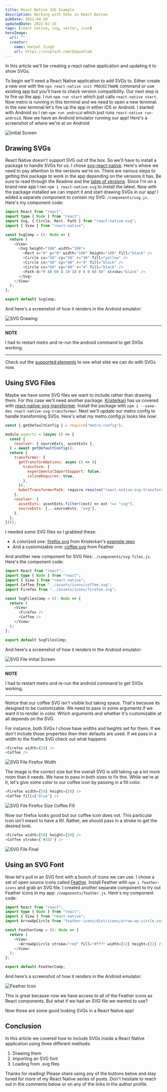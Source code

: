 ```yaml
---
title: React Native SVG Example
description: Working with SVGs in React Native
pubDate: 2021-04-10
updatedDate: 2022-02-10
tags: [react native, svg, vector, icon]
heroImage:
  url: ""
  creator:
    name: Harpal Singh
    url: https://unsplash.com/@aquatium
---
```


In this article we'll be creating a react native application and updating it to show SVGs.

To begin we'll need a React Native application to add SVGs to. Either create a new one with the `npx react-native init PROJECTNAME` command or use existing app but you'll have to check version compatibility. Our next step is to fire up the app. I run `npm run start` which just calls `react-native start`. Now metro is running in this terminal and we need to open a new terminal. In the new terminal let's fire up the app in either iOS or Android. I started with Android so I ran `npm run android` which just runs `react-native run-android`. Now we have an Android emulator running our app! Here's a screenshot of where we're at on Android:

![Initial Screen](init.png)

## Drawing SVGs

React Native doesn't support SVG out of the box. So we'll have to install a package to handle SVGs for us. I chose [svg-react-native](https://github.com/react-native-svg/react-native-svg). Here's where we need to pay attention to the versions we're on. There are various steps to getting this package to work in the app depending on the versions it has. Be sure to read through the Readme and the [table of versions](https://github.com/react-native-svg/react-native-svg#notice). Since I'm on a brand new app I ran `npm i react-native-svg` to install the latest. Now with the package installed we can import it and start drawing SVGs in our app! I added a separate component to contain my SVG: `/components/svg.js`. Here's my component code:

```ts
import React from "react";
import type { Node } from "react";
import Svg, { Circle, Rect, Path } from "react-native-svg";
import { View } from "react-native";

const SvgComp = (): Node => {
  return (
    <View>
      <Svg height="100" width="100">
        <Rect x="0" y="0" width="100" height="100" fill="black" />
        <Circle cx="50" cy="50" r="30" fill="yellow" />
        <Circle cx="40" cy="40" r="4" fill="black" />
        <Circle cx="60" cy="40" r="4" fill="black" />
        <Path d="M 40 60 A 10 10 0 0 0 60 60" stroke="black" />
      </Svg>
    </View>
  );
};

export default SvgComp;
```

And here's a screenshot of how it renders in the Android emulator:

![SVG Drawing](drawing.png)

---

**NOTE**

I had to restart metro and re-run the android command to get SVGs working.

---

Check out the [supported elements](https://github.com/react-native-svg/react-native-svg#supported-elements) to see what else we can do with SVGs now.

## Using SVG Files

Maybe we have some SVG files we want to include rather than drawing them. For this case we'll need another package. [Kristerkari](https://github.com/kristerkari) has us covered with [react-native-svg-transformer](https://github.com/kristerkari/react-native-svg-transformer). Install the package with `npm i --save-dev react-native-svg-transformer`. Next we'll update our metro config to handle transforming SVGs. Here's what my metro.config.js looks like now:

```js
const { getDefaultConfig } = require("metro-config");

module.exports = (async () => {
  const {
    resolver: { sourceExts, assetExts },
  } = await getDefaultConfig();
  return {
    transformer: {
      getTransformOptions: async () => ({
        transform: {
          experimentalImportSupport: false,
          inlineRequires: true,
        },
      }),
      babelTransformerPath: require.resolve("react-native-svg-transformer"),
    },
    resolver: {
      assetExts: assetExts.filter((ext) => ext !== "svg"),
      sourceExts: [...sourceExts, "svg"],
    },
  };
})();
```

I needed some SVG files so I grabbed these:

- A colorized one: [firefox.svg](https://raw.githubusercontent.com/kristerkari/react-native-svg-example/master/logos/firefox.svg) from Kristerkari's [example repo](https://github.com/kristerkari/react-native-svg-example)
- And a customizable one: [coffee.svg](https://feathericons.com/?query=coffee) from Feather

And another new component for SVG files: `./components/svg-files.js`. Here's the component code:

```ts
import React from "react";
import type { Node } from "react";
import { View } from "react-native";
import Coffee from "../assets/icons/coffee.svg";
import Firefox from "../assets/icons/firefox.svg";

const SvgFilesComp = (): Node => {
  return (
    <View>
      <Firefox />
      <Coffee />
    </View>
  );
};

export default SvgFilesComp;
```

And here's a screenshot of how it renders in the Android emulator:

![SVG File Initial Screen](file-1.png)

---

**NOTE**

I had to restart metro and re-run the android command to get SVGs working.

---

Notice that our coffee SVG isn't visible but taking space. That's because its designed to be customizable. We need to pass in some arguments if we want it to render in color. Which arguments and whether it's customizable at all depends on the SVG.

For instance, both SVGs I chose have widths and heights set for them. If we don't include those properties then their defaults are used. If we pass in a width to the firefox SVG check out what happens:

```js
<Firefox width={50} />
<Coffee />
```

![SVG File Firefox Width](file-2.png)

The image is the correct size but the overall SVG is still taking up a lot more room than it needs. We have to pass in both sizes to fix this. While we're at it, let's give some color to our coffee icon by passing in a fill color.

```js
<Firefox width={50} height={50} />
<Coffee fill={'blue'} />
```

![SVG File Firefox Size Coffee Fill](file-3.png)

Now our firefox looks good but our coffee icon does not. This particular icon isn't meant to have a fill. Rather, we should pass in a stroke to get the desired look.

```js
<Firefox width={50} height={50} />
<Coffee stroke={'#333'} />
```

![SVG File Final](file-4.png)

## Using an SVG Font

Now let's pull in an SVG font with a bunch of icons we can use. I chose a set of open source icons called [Feather](https://feathericons.com/). Install Feather with `npm i feather-icons` and grab an SVG file. I created another separate component to try out Feather icons in my app: `/components/feather.js`. Here's my component code:

```ts
import React from "react";
import type { Node } from "react";
import { View } from "react-native";
import ArrowUpCircle from "feather-icons/dist/icons/arrow-up-circle.svg";

const FeatherComp = (): Node => {
  return (
    <View>
      <ArrowUpCircle stroke="red" fill="#fff" width={32} height={32} />
    </View>
  );
};

export default FeatherComp;
```

And here's a screenshot of how it renders in the Android emulator:

![Feather Icon](feather-1.png)

This is great because now we have access to all of the Feather icons as React components. But what if we had an SVG file we wanted to use?

Now those are some good looking SVGs in a React Native app!

## Conclusion

In this article we covered how to include SVGs inside a React Native application using three different methods:

1. Drawing them
2. Importing an SVG font
3. Loading from .svg files

Thanks for reading! Please share using any of the buttons below and stay tuned for more of my React Native series of posts. Don't hesitate to reach out in the comments below or on any of the links in the author profile.
